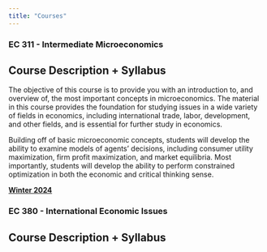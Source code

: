 ```yaml
---
title: "Courses"
---
```


### EC 311 - Intermediate Microeconomics

::: {.callout-note appearance="minimal" collapse="true"}
## Course Description + Syllabus

The objective of this course is to provide you with an introduction to, and overview of, the most important concepts in microeconomics.
The material in this course provides the foundation for studying issues in a wide variety of fields in economics, including international trade, labor, development, and other fields, and is essential for further study in economics. 

Building off of basic microeconomic concepts, students will develop the ability to examine models of agents' decisions, including consumer utility maximization, firm profit maximization, and market equilibria. 
Most importantly, students will develop the ability to perform constrained optimization in both the economic and critical thinking sense.

[**Winter 2024**](EC-311-Winter-24-Syllabus-v7.pdf)
:::

### EC 380 - International Economic Issues

::: {.callout-note appearance="minimal" collapse="true"}

## Course Description + Syllabus
:::